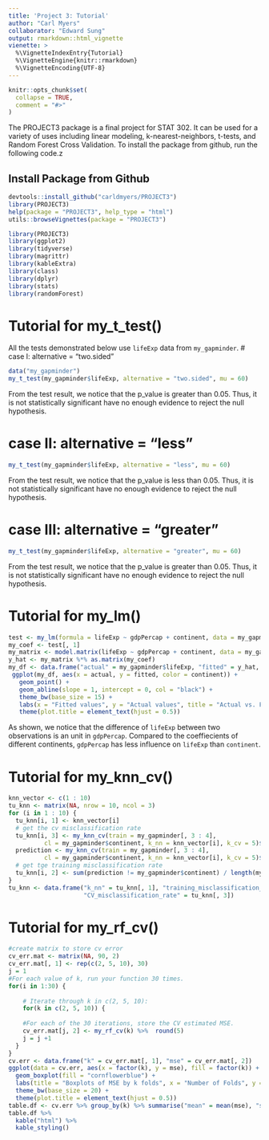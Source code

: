 ```yaml
---
title: 'Project 3: Tutorial'
author: "Carl Myers"
collaborator: "Edward Sung"
output: rmarkdown::html_vignette
vienette: >
  %\VignetteIndexEntry{Tutorial}
  %\VignetteEngine{knitr::rmarkdown}
  %\VignetteEncoding{UTF-8}
---
```


```r
knitr::opts_chunk$set(
  collapse = TRUE,
  comment = "#>"
)
```

The PROJECT3 package is a final project for STAT 302. It can be used for a variety of uses including linear modeling, k-nearest-neighbors, t-tests, and Random Forest Cross Validation. To install the package from github, run the following code.z

## Install Package from Github
```r
devtools::install_github("carldmyers/PROJECT3")
library(PROJECT3)
help(package = "PROJECT3", help_type = "html")
utils::browseVignettes(package = "PROJECT3")
```

```r
library(PROJECT3)
library(ggplot2)
library(tidyverse)
library(magrittr)
library(kableExtra)
library(class)
library(dplyr)
library(stats)
library(randomForest)
```

# Tutorial for my_t_test()

All the tests demonstrated below use `lifeExp` data from `my_gapminder`.
# case I: alternative = "two.sided"
  \begin{align}
  H_0: \mu &= 60,\\
  H_a: \mu &\neq 60.
  \end{align}
```r
data("my_gapminder")
my_t_test(my_gapminder$lifeExp, alternative = "two.sided", mu = 60)
```
From the test result, we notice that the p_value is greater than 0.05. Thus, it is not statistically significant have no enough evidence to reject the null hypothesis.

# case II: alternative = "less"
  \begin{align}
  H_0: \mu &= 60,\\
  H_a: \mu &< 60.
  \end{align}
```r
my_t_test(my_gapminder$lifeExp, alternative = "less", mu = 60)
```
From the test result, we notice that the p_value is less than 0.05. Thus, it is not statistically significant have no enough evidence to reject the null hypothesis.

# case III: alternative = "greater"
  \begin{align}
  H_0: \mu &= 60,\\
  H_a: \mu &> 60.
  \end{align}
```r
my_t_test(my_gapminder$lifeExp, alternative = "greater", mu = 60)
```
From the test result, we notice that the p_value is greater than 0.05. Thus, it is not statistically significant have no enough evidence to reject the null hypothesis.


# Tutorial for my_lm()
```r
test <- my_lm(formula = lifeExp ~ gdpPercap + continent, data = my_gapminder)
my_coef <- test[, 1]
my_matrix <- model.matrix(lifeExp ~ gdpPercap + continent, data = my_gapminder)
y_hat <- my_matrix %*% as.matrix(my_coef)
my_df <- data.frame("actual" = my_gapminder$lifeExp, "fitted" = y_hat, "continent" = my_gapminder$continent)
 ggplot(my_df, aes(x = actual, y = fitted, color = continent)) +
   geom_point() +
   geom_abline(slope = 1, intercept = 0, col = "black") + 
   theme_bw(base_size = 15) +
   labs(x = "Fitted values", y = "Actual values", title = "Actual vs. Fitted") + 
   theme(plot.title = element_text(hjust = 0.5))
```
As shown, we notice that the difference of `lifeExp` between two observations is an unit in `gdpPercap`. Compared to the coeffiecients of different continents, `gdpPercap` has less influence on `lifeExp` than `continent`.

# Tutorial for my_knn_cv()
```r
knn_vector <- c(1 : 10)
tu_knn <- matrix(NA, nrow = 10, ncol = 3)
for (i in 1 : 10) {
  tu_knn[i, 1] <- knn_vector[i]
  # get the cv misclassification rate
  tu_knn[i, 3] <- my_knn_cv(train = my_gapminder[, 3 : 4], 
          cl = my_gapminder$continent, k_nn = knn_vector[i], k_cv = 5)$cv_err
  prediction <- my_knn_cv(train = my_gapminder[, 3 : 4], 
          cl = my_gapminder$continent, k_nn = knn_vector[i], k_cv = 5)$class
  # get tge training misclassification rate
  tu_knn[i, 2] <- sum(prediction != my_gapminder$continent) / length(my_gapminder$continent)
}
tu_knn <- data.frame("k_nn" = tu_knn[, 1], "training_misclassification_rate" = tu_knn[, 2], 
                     "CV_misclassification_rate" = tu_knn[, 3])
```


# Tutorial for my_rf_cv()
```r
#create matrix to store cv error
cv_err.mat <- matrix(NA, 90, 2)
cv_err.mat[, 1] <- rep(c(2, 5, 10), 30)
j = 1
#For each value of k, run your function 30 times.
for(i in 1:30) {
  
    # Iterate through k in c(2, 5, 10):
    for(k in c(2, 5, 10)) {
      
    #For each of the 30 iterations, store the CV estimated MSE.
    cv_err.mat[j, 2] <- my_rf_cv(k) %>%  round(5)
    j = j +1
  }
}
cv.err <- data.frame("k" = cv_err.mat[, 1], "mse" = cv_err.mat[, 2])
ggplot(data = cv.err, aes(x = factor(k), y = mse), fill = factor(k)) +
  geom_boxplot(fill = "cornflowerblue") +
  labs(title = "Boxplots of MSE by k folds", x = "Number of Folds", y = "MSE") +
  theme_bw(base_size = 20) +
  theme(plot.title = element_text(hjust = 0.5))
table.df <- cv.err %>% group_by(k) %>% summarise("mean" = mean(mse), "sd" = sd(mse))
table.df %>% 
  kable("html") %>% 
  kable_styling()
```
